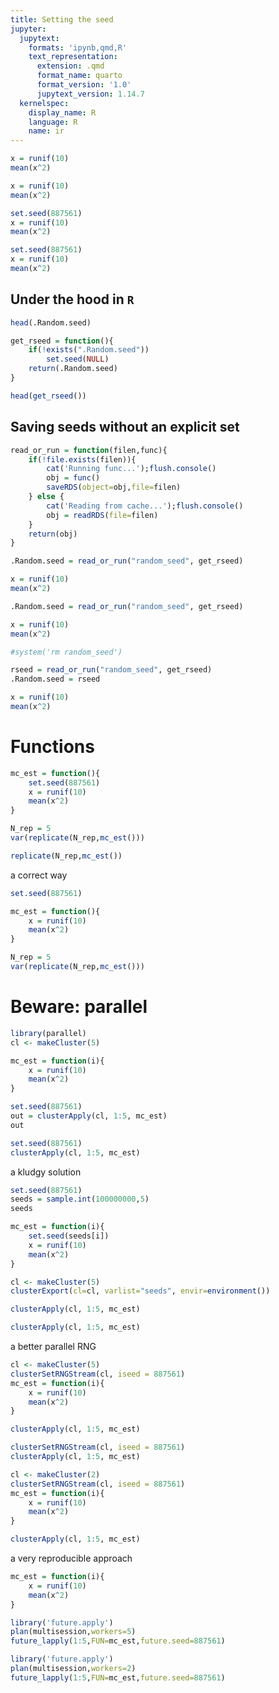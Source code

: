 ```yaml
---
title: Setting the seed
jupyter:
  jupytext:
    formats: 'ipynb,qmd,R'
    text_representation:
      extension: .qmd
      format_name: quarto
      format_version: '1.0'
      jupytext_version: 1.14.7
  kernelspec:
    display_name: R
    language: R
    name: ir
---
```


```r
x = runif(10)
mean(x^2)
```

```r
x = runif(10)
mean(x^2)
```

```r
set.seed(887561)
x = runif(10)
mean(x^2)
```

```r
set.seed(887561)
x = runif(10)
mean(x^2)
```

## Under the hood in `R`

```r
head(.Random.seed)
```

```r
get_rseed = function(){
    if(!exists(".Random.seed")) 
        set.seed(NULL)
    return(.Random.seed)
}
```

```r
head(get_rseed())
```

## Saving seeds without an explicit set

```r
read_or_run = function(filen,func){
    if(!file.exists(filen)){
        cat('Running func...');flush.console()
        obj = func()
        saveRDS(object=obj,file=filen)
    } else {
        cat('Reading from cache...');flush.console()
        obj = readRDS(file=filen)
    }
    return(obj)
}
```

```r
.Random.seed = read_or_run("random_seed", get_rseed)

x = runif(10)
mean(x^2)
```

```r
.Random.seed = read_or_run("random_seed", get_rseed)

x = runif(10)
mean(x^2)
```

```r
#system('rm random_seed')
```

```r
rseed = read_or_run("random_seed", get_rseed)
.Random.seed = rseed

x = runif(10)
mean(x^2)
```

# Functions

```r
mc_est = function(){
    set.seed(887561)
    x = runif(10)
    mean(x^2)   
}
```

```r
N_rep = 5
var(replicate(N_rep,mc_est()))
```

```r
replicate(N_rep,mc_est())
```

a correct way

```r
set.seed(887561)

mc_est = function(){
    x = runif(10)
    mean(x^2)   
}

N_rep = 5
var(replicate(N_rep,mc_est()))
```

# Beware: parallel

```r
library(parallel)
cl <- makeCluster(5)
```

```r
mc_est = function(i){
    x = runif(10)
    mean(x^2)   
}
```

```r
set.seed(887561)
out = clusterApply(cl, 1:5, mc_est)
out
```

```r
set.seed(887561)
clusterApply(cl, 1:5, mc_est)
```

a kludgy solution

```r
set.seed(887561)
seeds = sample.int(100000000,5)
seeds
```

```r
mc_est = function(i){
    set.seed(seeds[i])
    x = runif(10)
    mean(x^2)   
}

cl <- makeCluster(5)
clusterExport(cl=cl, varlist="seeds", envir=environment())

clusterApply(cl, 1:5, mc_est)
```

```r
clusterApply(cl, 1:5, mc_est)
```

a better parallel RNG

```r
cl <- makeCluster(5)
clusterSetRNGStream(cl, iseed = 887561)
mc_est = function(i){
    x = runif(10)
    mean(x^2)   
}

clusterApply(cl, 1:5, mc_est)
```

```r
clusterSetRNGStream(cl, iseed = 887561)
clusterApply(cl, 1:5, mc_est)
```

```r
cl <- makeCluster(2)
clusterSetRNGStream(cl, iseed = 887561)
mc_est = function(i){
    x = runif(10)
    mean(x^2)   
}

clusterApply(cl, 1:5, mc_est)
```

a very reproducible approach

```r
mc_est = function(i){
    x = runif(10)
    mean(x^2)   
}
```

```r
library('future.apply')
plan(multisession,workers=5)
future_lapply(1:5,FUN=mc_est,future.seed=887561)
```

```r
library('future.apply')
plan(multisession,workers=2)
future_lapply(1:5,FUN=mc_est,future.seed=887561)
```
